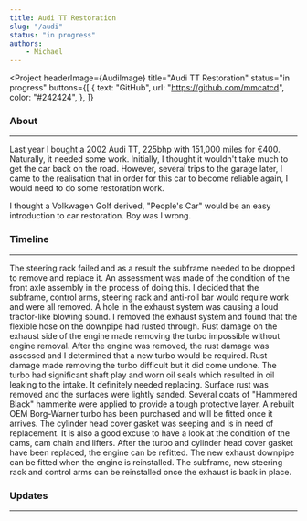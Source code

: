 ```yaml
---
title: Audi TT Restoration
slug: "/audi"
status: "in progress"
authors:
    - Michael
---
```




<Project
  headerImage={AudiImage}
  title="Audi TT Restoration"
  status="in progress"
  buttons={[
    {
      text: "GitHub",
      url: "https://github.com/mmcatcd",
      color: "#242424",
    },
  ]}
>

  ### About
  ---

  Last year I bought a 2002 Audi TT, 225bhp with 151,000 miles for €400. Naturally, it needed some work.
  Initially, I thought it wouldn't take much to get the car back on the road. However, several trips to
  the garage later, I came to the realisation that in order for this car to become reliable again, I would
  need to do some restoration work.

  I thought a Volkwagen Golf derived, "People's Car" would be an easy introduction to car restoration. 
  Boy was I wrong.

  ### Timeline
  ---

  <Timeline>
    <TimelineItem title="Front Axle Disassembly" status="Completed" date="11.04.2020" type="normal">
      The steering rack failed and as a result the subframe needed to be dropped to remove and replace it.
      An assessment was made of the condition of the front axle assembly in the process of doing this. 
      I decided that the subframe, control arms, steering rack and anti-roll bar would require work and were all removed.
    </TimelineItem>
    <TimelineItem title="Exhaust System Disassembly" status="Completed" date="18.04.2020" type="normal">
      A hole in the exhaust system was causing a loud tractor-like blowing sound. I removed the exhaust
      system and found that the flexible hose on the downpipe had rusted through.
    </TimelineItem>
    <TimelineItem title="Engine Removal" status="Completed" date="18.07.2020" type="normal">
      Rust damage on the exhaust side of the engine made removing the turbo impossible without engine
      removal. After the engine was removed, the rust damage was assessed and I determined that a new turbo
      would be required.
    </TimelineItem>
    <TimelineItem title="Turbo Removal" status="Completed" date="27.07.2020" type="normal">
      Rust damage made removing the turbo difficult but it did come undone. The turbo had significant shaft
      play and worn oil seals which resulted in oil leaking to the intake. It definitely needed replacing.
    </TimelineItem>
    <TimelineItem title="Subframe and Control Arm Restoration" status="Completed" date="09.09.2020" type="normal">
      Surface rust was removed and the surfaces were lightly sanded. Several coats of "Hammered Black" hammerite
      were applied to provide a tough protective layer.
    </TimelineItem>
    <TimelineItem title="Turbo Replacement" status="In progress" type="normal">
      A rebuilt OEM Borg-Warner turbo has been purchased and will be fitted once it arrives.
    </TimelineItem>
    <TimelineItem title="Cylinder Head Cover Gasket" status="In progress" type="normal">
      The cylinder head cover gasket was seeping and is in need of replacement. It is also a good excuse to
      have a look at the condition of the cams, cam chain and lifters.
    </TimelineItem>
    <TimelineItem title="Engine Reinstallation" status="Not started" type="normal">
      After the turbo and cylinder head cover gasket have been replaced, the engine can be refitted.
    </TimelineItem>
    <TimelineItem title="Exhaust Reassembly" status="Not started" type="normal">
      The new exhaust downpipe can be fitted when the engine is reinstalled.
    </TimelineItem>
    <TimelineItem title="Front Axle Reassembly" status="Not started" type="end">
      The subframe, new steering rack and control arms can be reinstalled once the exhaust is back in
      place.
    </TimelineItem>
  </Timeline>

  ### Updates
  ---

  <ProjectPosts filter="tt" />

</Project>
